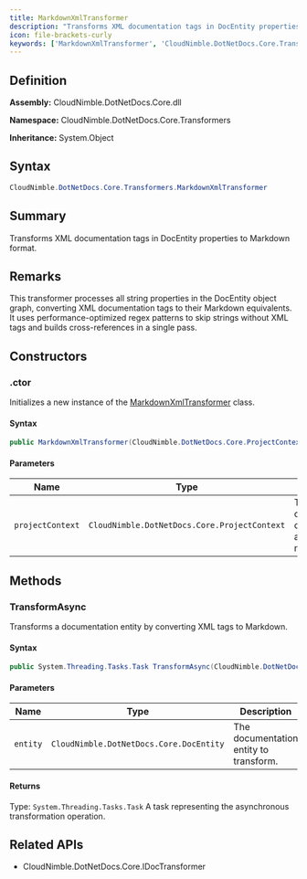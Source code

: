 ```yaml
---
title: MarkdownXmlTransformer
description: "Transforms XML documentation tags in DocEntity properties to Markdown format."
icon: file-brackets-curly
keywords: ['MarkdownXmlTransformer', 'CloudNimble.DotNetDocs.Core.Transformers.MarkdownXmlTransformer', 'CloudNimble.DotNetDocs.Core.Transformers', 'class', 'System.Object', 'CloudNimble.DotNetDocs.Core.IDocTransformer']
---
```


## Definition

**Assembly:** CloudNimble.DotNetDocs.Core.dll

**Namespace:** CloudNimble.DotNetDocs.Core.Transformers

**Inheritance:** System.Object

## Syntax

```csharp
CloudNimble.DotNetDocs.Core.Transformers.MarkdownXmlTransformer
```

## Summary

Transforms XML documentation tags in DocEntity properties to Markdown format.

## Remarks

This transformer processes all string properties in the DocEntity object graph,
            converting XML documentation tags to their Markdown equivalents. It uses performance-optimized
            regex patterns to skip strings without XML tags and builds cross-references in a single pass.

## Constructors

### .ctor

Initializes a new instance of the [MarkdownXmlTransformer](MarkdownXmlTransformer) class.

#### Syntax

```csharp
public MarkdownXmlTransformer(CloudNimble.DotNetDocs.Core.ProjectContext projectContext)
```

#### Parameters

| Name | Type | Description |
|------|------|-------------|
| `projectContext` | `CloudNimble.DotNetDocs.Core.ProjectContext` | The project context for configuration and file naming. |

## Methods

### TransformAsync

Transforms a documentation entity by converting XML tags to Markdown.

#### Syntax

```csharp
public System.Threading.Tasks.Task TransformAsync(CloudNimble.DotNetDocs.Core.DocEntity entity)
```

#### Parameters

| Name | Type | Description |
|------|------|-------------|
| `entity` | `CloudNimble.DotNetDocs.Core.DocEntity` | The documentation entity to transform. |

#### Returns

Type: `System.Threading.Tasks.Task`
A task representing the asynchronous transformation operation.

## Related APIs

- CloudNimble.DotNetDocs.Core.IDocTransformer

